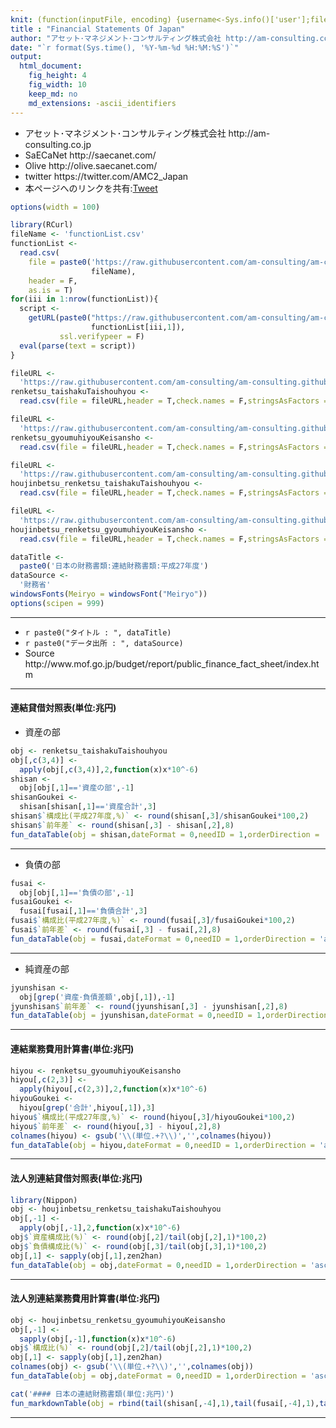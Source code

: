 ```yaml
---
knit: (function(inputFile, encoding) {username<-Sys.info()['user'];fileName<-'defaultPath.csv';pathToFile <-paste0('C:/Users/', username,'/Desktop/pathToCSV/');setwd(pathToFile);buf0<-read.csv(fileName,header = F,skip = 0,stringsAsFactor = F,check.names = F,fileEncoding = 'utf-8');timeStamp<-format(Sys.time(),'%Y%m%d%H%M%S');rmarkdown::render(inputFile, encoding = encoding, output_file = paste0('C:/Users/',username,buf0[2,1],'charts/','am-consulting.co.jp-FinancialStatementsOfJapan.html')) })
title : "Financial Statements Of Japan"
author: "アセット･マネジメント･コンサルティング株式会社 http://am-consulting.co.jp"
date: "`r format(Sys.time(), '%Y-%m-%d %H:%M:%S')`"
output: 
  html_document:
    fig_height: 4
    fig_width: 10
    keep_md: no
    md_extensions: -ascii_identifiers 
---
```

<link href="http://knowledgevault.saecanet.com/components/rmarkdown-html.css" rel="stylesheet">
<script src="http://knowledgevault.saecanet.com/components/JavascriptCode.js"></script>
<style>.main-container {max-width : 1100px;}</style>

- アセット･マネジメント･コンサルティング株式会社 http://am-consulting.co.jp
- SaECaNet http://saecanet.com/
- Olive http://olive.saecanet.com/
- twitter https://twitter.com/AMC2_Japan
- 本ページへのリンクを共有:<a href="https://twitter.com/share" class="twitter-share-button" data-via="AMC2_Japan" data-size="large">Tweet</a> <script>!function(d,s,id){var js,fjs=d.getElementsByTagName(s)[0],p=/^http:/.test(d.location)?'http':'https';if(!d.getElementById(id)){js=d.createElement(s);js.id=id;js.src=p+'://platform.twitter.com/widgets.js';fjs.parentNode.insertBefore(js,fjs);}}(document, 'script', 'twitter-wjs');</script>

```r
options(width = 100)
```

```r
library(RCurl)
fileName <- 'functionList.csv'
functionList <-
  read.csv(
    file = paste0('https://raw.githubusercontent.com/am-consulting/am-consulting.github.io/master/csv/',
                  fileName),
    header = F,
    as.is = T)
for(iii in 1:nrow(functionList)){
  script <- 
    getURL(paste0("https://raw.githubusercontent.com/am-consulting/am-consulting.github.io/master/", 
                  functionList[iii,1]),
           ssl.verifypeer = F)
  eval(parse(text = script))
}
```

```r
fileURL <- 
  'https://raw.githubusercontent.com/am-consulting/am-consulting.github.io/master/csv/FinancialStatementsOfJapan/fy2015-renketsu_01.csv'
renketsu_taishakuTaishouhyou <-
  read.csv(file = fileURL,header = T,check.names = F,stringsAsFactors = F,fileEncoding = 'utf-8',quote = "\"")

fileURL <- 
  'https://raw.githubusercontent.com/am-consulting/am-consulting.github.io/master/csv/FinancialStatementsOfJapan/fy2015-renketsu_02.csv'
renketsu_gyoumuhiyouKeisansho <-
  read.csv(file = fileURL,header = T,check.names = F,stringsAsFactors = F,fileEncoding = 'utf-8',quote = "\"")

fileURL <- 
  'https://raw.githubusercontent.com/am-consulting/am-consulting.github.io/master/csv/FinancialStatementsOfJapan/fy2015-renketsu_03.csv'
houjinbetsu_renketsu_taishakuTaishouhyou <-
  read.csv(file = fileURL,header = T,check.names = F,stringsAsFactors = F,fileEncoding = 'utf-8',quote = "\"")

fileURL <- 
  'https://raw.githubusercontent.com/am-consulting/am-consulting.github.io/master/csv/FinancialStatementsOfJapan/fy2015-renketsu_04.csv'
houjinbetsu_renketsu_gyoumuhiyouKeisansho <-
  read.csv(file = fileURL,header = T,check.names = F,stringsAsFactors = F,fileEncoding = 'utf-8',quote = "\"")
```

```r
dataTitle <- 
  paste0('日本の財務書類:連結財務書類:平成27年度')
dataSource <- 
  '財務省'
windowsFonts(Meiryo = windowsFont("Meiryo"))
options(scipen = 999)
```

***

- `r paste0("タイトル : ", dataTitle)`
- `r paste0("データ出所 : ", dataSource)`
- Source http://www.mof.go.jp/budget/report/public_finance_fact_sheet/index.htm

***

#### 連結貸借対照表(単位:兆円)
- 資産の部

```r
obj <- renketsu_taishakuTaishouhyou
obj[,c(3,4)] <-
  apply(obj[,c(3,4)],2,function(x)x*10^-6)
shisan <-
  obj[obj[,1]=='資産の部',-1]
shisanGoukei <-
  shisan[shisan[,1]=='資産合計',3]
shisan$`構成比(平成27年度,%)` <- round(shisan[,3]/shisanGoukei*100,2)
shisan$`前年差` <- round(shisan[,3] - shisan[,2],8)
fun_dataTable(obj = shisan,dateFormat = 0,needID = 1,orderDirection = 'asc',menuLength = nrow(shisan),leftcolumns = 2)
```

***
- 負債の部

```r
fusai <-
  obj[obj[,1]=='負債の部',-1]
fusaiGoukei <-
  fusai[fusai[,1]=='負債合計',3]
fusai$`構成比(平成27年度,%)` <- round(fusai[,3]/fusaiGoukei*100,2)
fusai$`前年差` <- round(fusai[,3] - fusai[,2],8)
fun_dataTable(obj = fusai,dateFormat = 0,needID = 1,orderDirection = 'asc',menuLength = nrow(fusai),leftcolumns = 2)
```

***
- 純資産の部

```r
jyunshisan <-
  obj[grep('資産･負債差額',obj[,1]),-1]
jyunshisan$`前年差` <- round(jyunshisan[,3] - jyunshisan[,2],8)
fun_dataTable(obj = jyunshisan,dateFormat = 0,needID = 1,orderDirection = 'asc',menuLength = nrow(jyunshisan),leftcolumns = 2)
```

***

#### 連結業務費用計算書(単位:兆円)

```r
hiyou <- renketsu_gyoumuhiyouKeisansho
hiyou[,c(2,3)] <-
  apply(hiyou[,c(2,3)],2,function(x)x*10^-6)
hiyouGoukei <-
  hiyou[grep('合計',hiyou[,1]),3]
hiyou$`構成比(平成27年度,%)` <- round(hiyou[,3]/hiyouGoukei*100,2)
hiyou$`前年差` <- round(hiyou[,3] - hiyou[,2],8)
colnames(hiyou) <- gsub('\\(単位.+?\\)','',colnames(hiyou))
fun_dataTable(obj = hiyou,dateFormat = 0,needID = 1,orderDirection = 'asc',menuLength = nrow(hiyou),leftcolumns = 2)
```

***

#### 法人別連結貸借対照表(単位:兆円)

```r
library(Nippon)
obj <- houjinbetsu_renketsu_taishakuTaishouhyou
obj[,-1] <-
  apply(obj[,-1],2,function(x)x*10^-6)
obj$`資産構成比(%)` <- round(obj[,2]/tail(obj[,2],1)*100,2)
obj$`負債構成比(%)` <- round(obj[,3]/tail(obj[,3],1)*100,2)
obj[,1] <- sapply(obj[,1],zen2han)
fun_dataTable(obj = obj,dateFormat = 0,needID = 1,orderDirection = 'asc',menuLength = nrow(obj),leftcolumns = 2)
```

***

#### 法人別連結業務費用計算書(単位:兆円)

```r
obj <- houjinbetsu_renketsu_gyoumuhiyouKeisansho
obj[,-1] <-
  sapply(obj[,-1],function(x)x*10^-6)
obj$`構成比(%)` <- round(obj[,2]/tail(obj[,2],1)*100,2)
obj[,1] <- sapply(obj[,1],zen2han)
colnames(obj) <- gsub('\\(単位.+?\\)','',colnames(obj))
fun_dataTable(obj = obj,dateFormat = 0,needID = 1,orderDirection = 'asc',menuLength = nrow(obj),leftcolumns = 2)
```

```r
cat('#### 日本の連結財務書類(単位:兆円)')
fun_markdownTable(obj = rbind(tail(shisan[,-4],1),tail(fusai[,-4],1),tail(jyunshisan,1)))
```

***
<script>MakeNegative();</script>
<script>
  (function(i,s,o,g,r,a,m){i['GoogleAnalyticsObject']=r;i[r]=i[r]||function(){
  (i[r].q=i[r].q||[]).push(arguments)},i[r].l=1*new Date();a=s.createElement(o),
  m=s.getElementsByTagName(o)[0];a.async=1;a.src=g;m.parentNode.insertBefore(a,m)
  })(window,document,'script','https://www.google-analytics.com/analytics.js','ga');

  ga('create', 'UA-3077339-5', 'auto');
  ga('send', 'pageview');

</script>
